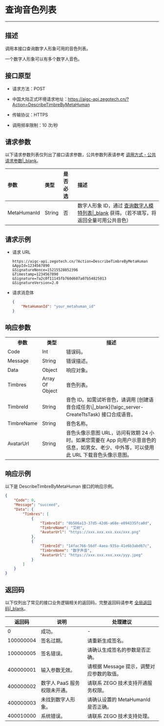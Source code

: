 

# 查询音色列表

---

## 描述

调用本接口查询数字人形象可用的音色列表。

<Note title="Note">

一个数字人形象可以有多个数字人音色。
</Note>

## 接口原型

- 请求方法：POST
- 中国大陆正式环境请求地址：https://aigc-api.zegotech.cn/?Action=DescribeTimbreByMetaHuman
- 传输协议：HTTPS

- 调用频率限制：10 次/秒


## 请求参数

以下请求参数列表仅列出了接口请求参数，公共参数列表请参考 [调用方式 - 公共请求参数\|_blank](#18534#4_1)。

| 参数        | 类型   | 是否必选 | 描述            |
| :---------- | :----- | :------- | :-------------- |
| MetaHumanId | String | 否      | 数字人形象 ID，通过 [查询数字人模特列表\|_blank](!DescribeMetaHumanModel) 获得。（若不填写，将返回全量可用公共音色） |

## 请求示例

- 请求 URL  

    ```
    https://aigc-api.zegotech.cn/?Action=DescribeTimbreByMetaHuman
    &AppId=1234567890
    &SignatureNonce=15215528852396
    &Timestamp=1234567890
    &Signature=7a2c0f11145fb760d607a07b54825013
    &SignatureVersion=2.0
    ```

- 请求消息体

    ```json
    {
        "MetaHumanId": "your_metahuman_id"
    }
    ```


## 响应参数

<table class="collapsible-table" >
  
<tbody><tr data-row-level="1">
<th>参数</th>
<th>类型</th>
<th>描述</th>
</tr>
<tr data-row-level="2">
<td>Code</td>
<td>Int</td>
<td>错误码。</td>
</tr>
<tr data-row-level="3">
<td>Message</td>
<td>String</td>
<td>错误描述。</td>
</tr>
<tr data-row-level="4" data-row-child="true">
<td>Data</td>
<td>Object</td>
<td>响应对象。</td>
</tr>
<tr data-row-level="4-1" data-row-child="true">
<td>Timbres</td>
<td>Array Of Object</td>
<td>音色列表。</td>
</tr>
<tr data-row-level="4-1-1">
<td>TimbreId</td>
<td>String</td>
<td>音色 ID。如需试听音色，请调用 [创建语音合成任务\|_blank](!aigc_server-CreateTtsTask) 接口合成语音。</td>
</tr>
<tr data-row-level="4-1-2">
<td>TimbreName</td>
<td>String</td>
<td>音色名称。</td>
</tr>
<tr data-row-level="4-1-3">
<td>AvatarUrl</td>
<td>String</td>
<td>音色头像示意图 URL，访问有效期 24 小时。如果您需要在 App 向用户示意音色的信息，如男女、老少、中外等，可以使用此 URL 下载音色头像示意图。</td>
</tr>
</tbody></table>

## 响应示例

以下是 DescribeTimbreByMetaHuman 接口的响应示例。

```json
{
    "Code": 0,
    "Message": "succeed",
    "Data": {
        "Timbres": [
            {
                "TimbreId": "0b586a13-37d5-42d6-a68e-e094335fca0d",
                "TimbreName": "艾树",
                "AvatarUrl": "https://xxx.xxx.xxx.xxx/xxx.png"
            },
            {
                "TimbreId": "14fac766-56df-4aea-935a-41e6b3abd67c",
                "TimbreName": "数字声音",
                "AvatarUrl": "https://xxx.xxx.xxx.xxx/yyy.jpeg"
            }
        ]
    }
}
```

## 返回码

以下仅列出了常见的接口业务逻辑相关的返回码，完整返回码请参考 [全局返回码\|_blank](#18574)。

| 返回码 | 说明 | 处理建议 |
| -- | -- | -- |
| 0 | 成功。| -|
| 100000004 | 签名过期。| 请重新生成签名。|
| 100000005 | 签名错误。| 请确认生成签名的参数是否正确。|
| 400000001 | 输入参数无效。| 请根据 Message 提示，调整对应参数的取值。|
| 400000002 | 数字人 PaaS 服务权限未开通。| 请联系 ZEGO 技术支持开通服务权限。|
| 400000003 | 未找到数字人形象。| 请确认设置的 MetaHumanId 是否正确。|
| 400010000 | 系统错误。| 请联系 ZEGO 技术支持处理。|
